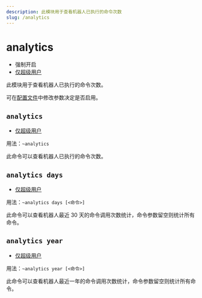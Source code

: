 ```yaml
---
description: 此模块用于查看机器人已执行的命令次数
slug: /analytics
---
```


# analytics


-   强制开启
-   [仅超级用户](permissions)

此模块用于查看机器人已执行的命令次数。

可在[配置文件](development/config)中修改参数决定是否启用。

## `analytics`

-   [仅超级用户](permissions)

用法：`~analytics`

此命令可以查看机器人已执行的命令次数。

## `analytics days`

-   [仅超级用户](permissions)

用法：`~analytics days [<命令>]`

此命令可以查看机器人最近 30 天的命令调用次数统计，命令参数留空则统计所有命令。

## `analytics year`

-   [仅超级用户](permissions)

用法：`~analytics year [<命令>]`

此命令可以查看机器人最近一年的命令调用次数统计，命令参数留空则统计所有命令。
